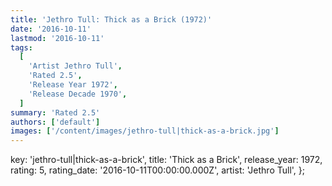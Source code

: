 ```yaml
---
title: 'Jethro Tull: Thick as a Brick (1972)'
date: '2016-10-11'
lastmod: '2016-10-11'
tags:
  [
    'Artist Jethro Tull',
    'Rated 2.5',
    'Release Year 1972',
    'Release Decade 1970',
  ]
summary: 'Rated 2.5'
authors: ['default']
images: ['/content/images/jethro-tull|thick-as-a-brick.jpg']
---
```


  key: 'jethro-tull|thick-as-a-brick',
  title: 'Thick as a Brick',
  release_year: 1972,
  rating: 5,
  rating_date: '2016-10-11T00:00:00.000Z',
  artist: 'Jethro Tull',
};

<MusicRating data={data} />
